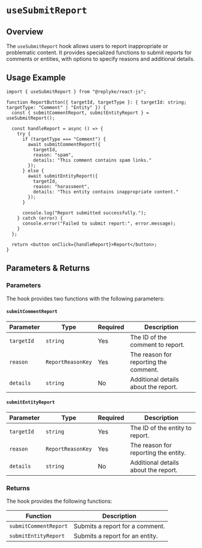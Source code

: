 # `useSubmitReport`

## Overview

The `useSubmitReport` hook allows users to report inappropriate or problematic content. It provides specialized functions to submit reports for comments or entities, with options to specify reasons and additional details.


## Usage Example

```tsx
import { useSubmitReport } from "@replyke/react-js";

function ReportButton({ targetId, targetType }: { targetId: string; targetType: "Comment" | "Entity" }) {
  const { submitCommentReport, submitEntityReport } = useSubmitReport();

  const handleReport = async () => {
    try {
      if (targetType === "Comment") {
        await submitCommentReport({
          targetId,
          reason: "spam",
          details: "This comment contains spam links."
        });
      } else {
        await submitEntityReport({
          targetId,
          reason: "harassment",
          details: "This entity contains inappropriate content."
        });
      }

      console.log("Report submitted successfully.");
    } catch (error) {
      console.error("Failed to submit report:", error.message);
    }
  };

  return <button onClick={handleReport}>Report</button>;
}
```

## Parameters & Returns

### Parameters

The hook provides two functions with the following parameters:

#### `submitCommentReport`

| Parameter    | Type            | Required | Description                                   |
|--------------|-----------------|----------|-----------------------------------------------|
| `targetId`   | `string`        | Yes      | The ID of the comment to report.              |
| `reason`     | `ReportReasonKey` | Yes    | The reason for reporting the comment.         |
| `details`    | `string`        | No       | Additional details about the report.          |

#### `submitEntityReport`

| Parameter    | Type            | Required | Description                                   |
|--------------|-----------------|----------|-----------------------------------------------|
| `targetId`   | `string`        | Yes      | The ID of the entity to report.               |
| `reason`     | `ReportReasonKey` | Yes    | The reason for reporting the entity.          |
| `details`    | `string`        | No       | Additional details about the report.          |

### Returns

The hook provides the following functions:

| Function                | Description                                                   |
|-------------------------|---------------------------------------------------------------|
| `submitCommentReport`   | Submits a report for a comment.                               |
| `submitEntityReport`    | Submits a report for an entity.                               |
